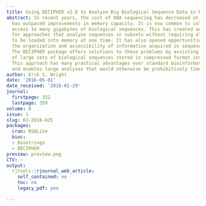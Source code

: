 ```yaml
---
title: Using DECIPHER v2.0 to Analyze Big Biological Sequence Data in R
abstract: In recent years, the cost of DNA sequencing has decreased at a rate that
  has outpaced improvements in memory capacity. It is now common to collect or have
  access to many gigabytes of biological sequences. This has created an urgent need
  for approaches that analyze sequences in subsets without requiring all of the sequences
  to be loaded into memory at one time. It has also opened opportunities to improve
  the organization and accessibility of information acquired in sequencing projects.
  The DECIPHER package offers solutions to these problems by assisting in the curation
  of large sets of biological sequences stored in compressed format inside a database.
  This approach has many practical advantages over standard bioinformatics workflows,
  and enables large analyses that would otherwise be prohibitively time consuming.
author: Erik S. Wright
date: '2016-05-01'
date_received: '2016-01-29'
journal:
  firstpage: 352
  lastpage: 359
volume: 8
issue: 1
slug: RJ-2016-025
packages:
  cran: RSQLite
  bioc:
  - Biostrings
  - DECIPHER
preview: preview.png
CTV: ~
output:
  rjtools::rjournal_web_article:
    self_contained: no
    toc: no
    legacy_pdf: yes

---
```

